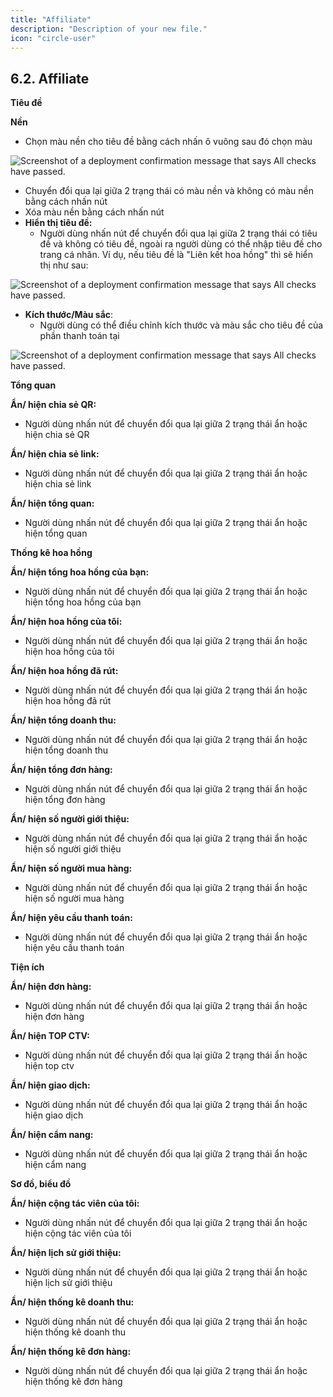```yaml
---
title: "Affiliate"
description: "Description of your new file."
icon: "circle-user"
---
```


## **6.2. Affiliate**

**Tiêu đề**

**Nền**

- Chọn màu nền cho tiêu đề bằng cách nhấn ô vuông sau đó chọn màu

<Frame caption>
  <img
    src="https://aimini-upload.sgp1.digitaloceanspaces.com/image506_89ff66f126.png"
    alt="Screenshot of a deployment confirmation message that says All checks have passed."
    style={{ borderRadius:"0.5rem" }}
    title=""
  />
</Frame>

- Chuyển đổi qua lại giữa 2 trạng thái có màu nền và không có màu nền bằng cách nhấn nút <Icon icon="eye" color="#cfcfcf" size={15} />
- Xóa màu nền bằng cách nhấn nút <Icon icon="minus" color="#cfcfcf" size={15} />
- **Hiển thị tiêu đề:**
  - Người dùng nhấn nút <Icon icon="toggle-large-on" color="#0a06e4" size={15} /> để chuyển đổi qua lại giữa 2 trạng thái có tiêu đề và không có tiêu đề, ngoài ra người dùng có thể nhập tiêu đề cho trang cá nhân. Ví dụ, nếu tiêu đề là "Liên kết hoa hồng" thì sẽ hiển thị như sau:

<Frame caption="Tiêu đề Affilate  ">
  <img
    src="https://aimini-upload.sgp1.digitaloceanspaces.com/image127_8c06100eec.png"
    alt="Screenshot of a deployment confirmation message that says All checks have passed."
    style={{ borderRadius:"0.5rem" }}
    title=""
  />
</Frame>

- **Kích thước/Màu sắc**:
  - Người dùng có thể điều chỉnh kích thước và màu sắc cho tiêu đề của phần thanh toán tại

<Frame caption>
  <img
    src="https://aimini-upload.sgp1.digitaloceanspaces.com/image505_d1403fe811.png"
    alt="Screenshot of a deployment confirmation message that says All checks have passed."
    style={{ borderRadius:"0.5rem" }}
    title=""
  />
</Frame>

**Tổng quan**

**Ẩn/ hiện chia sẻ QR:**

- Người dùng nhấn nút <Icon icon="toggle-large-on" color="#0a06e4" size={15} /> để chuyển đổi qua lại giữa 2 trạng thái ẩn hoặc hiện chia sẻ QR

**Ẩn/ hiện chia sẻ link:**

- Người dùng nhấn nút <Icon icon="toggle-large-on" color="#0a06e4" size={15} /> để chuyển đổi qua lại giữa 2 trạng thái ẩn hoặc hiện chia sẻ link

**Ẩn/ hiện tổng quan:**

- Người dùng nhấn nút <Icon icon="toggle-large-on" color="#0a06e4" size={15} /> để chuyển đổi qua lại giữa 2 trạng thái ẩn hoặc hiện tổng quan

**Thống kê hoa hồng**

**Ẩn/ hiện tổng hoa hồng của bạn:**

- Người dùng nhấn nút <Icon icon="toggle-large-on" color="#0a06e4" size={15} /> để chuyển đổi qua lại giữa 2 trạng thái ẩn hoặc hiện tổng hoa hồng của bạn

**Ẩn/ hiện hoa hồng của tôi:**

- Người dùng nhấn nút <Icon icon="toggle-large-on" color="#0a06e4" size={15} /> để chuyển đổi qua lại giữa 2 trạng thái ẩn hoặc hiện hoa hồng của tôi

**Ẩn/ hiện hoa hồng đã rút:**

- Người dùng nhấn nút <Icon icon="toggle-large-on" color="#0a06e4" size={15} /> để chuyển đổi qua lại giữa 2 trạng thái ẩn hoặc hiện hoa hồng đã rút

**Ẩn/ hiện tổng doanh thu:**

- Người dùng nhấn nút <Icon icon="toggle-large-on" color="#0a06e4" size={15} /> để chuyển đổi qua lại giữa 2 trạng thái ẩn hoặc hiện tổng doanh thu

**Ẩn/ hiện tổng đơn hàng:**

- Người dùng nhấn nút <Icon icon="toggle-large-on" color="#0a06e4" size={15} /> để chuyển đổi qua lại giữa 2 trạng thái ẩn hoặc hiện tổng đơn hàng

**Ẩn/ hiện số người giới thiệu:**

- Người dùng nhấn nút <Icon icon="toggle-large-on" color="#0a06e4" size={15} /> để chuyển đổi qua lại giữa 2 trạng thái ẩn hoặc hiện số người giới thiệu

**Ẩn/ hiện số người mua hàng:**

- Người dùng nhấn nút <Icon icon="toggle-large-on" color="#0a06e4" size={15} /> để chuyển đổi qua lại giữa 2 trạng thái ẩn hoặc hiện số người mua hàng

**Ẩn/ hiện yêu cầu thanh toán:**

- Người dùng nhấn nút <Icon icon="toggle-large-on" color="#0a06e4" size={15} /> để chuyển đổi qua lại giữa 2 trạng thái ẩn hoặc hiện yêu cầu thanh toán

**Tiện ích**

**Ẩn/ hiện đơn hàng:**

- Người dùng nhấn nút <Icon icon="toggle-large-on" color="#0a06e4" size={15} /> để chuyển đổi qua lại giữa 2 trạng thái ẩn hoặc hiện đơn hàng

**Ẩn/ hiện TOP CTV:**

- Người dùng nhấn nút <Icon icon="toggle-large-on" color="#0a06e4" size={15} /> để chuyển đổi qua lại giữa 2 trạng thái ẩn hoặc hiện top ctv

**Ẩn/ hiện giao dịch:**

- Người dùng nhấn nút <Icon icon="toggle-large-on" color="#0a06e4" size={15} /> để chuyển đổi qua lại giữa 2 trạng thái ẩn hoặc hiện giao dịch

**Ẩn/ hiện cẩm nang:**

- Người dùng nhấn nút <Icon icon="toggle-large-on" color="#0a06e4" size={15} /> để chuyển đổi qua lại giữa 2 trạng thái ẩn hoặc hiện cẩm nang

**Sơ đồ, biểu đồ**

**Ẩn/ hiện cộng tác viên của tôi:**

- Người dùng nhấn nút <Icon icon="toggle-large-on" color="#0a06e4" size={15} /> để chuyển đổi qua lại giữa 2 trạng thái ẩn hoặc hiện cộng tác viên của tôi

**Ẩn/ hiện lịch sử giới thiệu:**

- Người dùng nhấn nút <Icon icon="toggle-large-on" color="#0a06e4" size={15} /> để chuyển đổi qua lại giữa 2 trạng thái ẩn hoặc hiện lịch sử giới thiệu

**Ẩn/ hiện thống kê doanh thu:**

- Người dùng nhấn nút <Icon icon="toggle-large-on" color="#0a06e4" size={15} /> để chuyển đổi qua lại giữa 2 trạng thái ẩn hoặc hiện thống kê doanh thu

**Ẩn/ hiện thống kê đơn hàng:**

- Người dùng nhấn nút <Icon icon="toggle-large-on" color="#0a06e4" size={15} /> để chuyển đổi qua lại giữa 2 trạng thái ẩn hoặc hiện thống kê đơn hàng